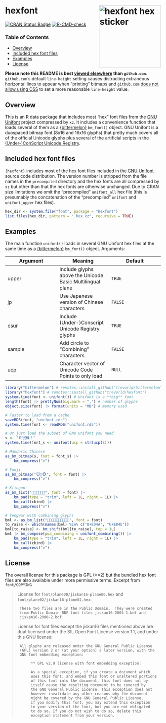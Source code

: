 # hexfont <img src="man/figures/logo.png" align="right" width="200px" alt="hexfont hex sticker">

[![CRAN Status Badge](https://www.r-pkg.org/badges/version/hexfont)](https://cran.r-project.org/package=hexfont)
[![R-CMD-check](https://github.com/trevorld/hexfont/workflows/R-CMD-check/badge.svg)](https://github.com/trevorld/hexfont/actions)

### Table of Contents

* [Overview](#overview)
* [Included hex font files](#hex)
* [Examples](#examples)
* [License](#license)

**Please note this README is best [viewed elsewhere](https://trevorldavis.com/R/hexfont/) than `github.com`**. `github.com`'s default `line-height` setting causes distracting extraneous horizontal lines to appear when "printing" bitmaps and `github.com` [does not allow using CSS](https://gist.github.com/kivikakk/622b5dcf395e26c49e2334f0eb19e6f9) to set a more reasonable `line-height` value.

## <a name="overview">Overview</a>

This is an R data package that includes most "hex" font files from the [GNU Unifont](http://unifoundry.com/unifont/index.html) project compressed by `xz`.  It includes a convenience function that loads several of them as a [{bittermelon}](https://github.com/trevorld/bittermelon) `bm_font()` object.  GNU Unifont is a duospaced bitmap font (8x16 and 16x16 glyphs) that pretty much covers all of the official Unicode glyphs plus several of the artificial scripts in the [(Under-)ConScript Unicode Registry](http://www.kreativekorp.com/ucsur/).

## <a name="hex">Included hex font files</a>

`{hexfont}` includes most of the hex font files included in the [GNU Unifont](http://unifoundry.com/unifont/index.html)
source code distribution.  The version number is stripped from the file names in the `precompiled` directory and
the hex fonts are all compressed by `xz` but other than that the hex fonts are otherwise unchanged.  Due to CRAN size limitations we omit the "precompiled" `unifont_all` hex file (this is presumably the concatenation of the "precompiled" `unifont` and `unifont_upper` hex files).

```r
hex_dir <- system.file("font", package = "hexfont")
list.files(hex_dir, pattern = ".hex.xz", recursive = TRUE)
```

## <a name="examples">Examples</a>

The main function `unifont()` loads in several GNU Unifont hex files at the same time as a [{bittermelon}](https://github.com/trevorld/bittermelon) `bm_font()` object.  Arguments:

| Argument | Meaning | Default |
--- | --- | ---
| upper | Include glyphs above the Unicode Basic Multilingual plane | `TRUE` | 
| jp | Use Japanese version of Chinese characters | `FALSE` | 
| csur | Include (Under-)Conscript Unicode Registry glyphs | `TRUE` |
| sample | Add circle to "Combining" characters | `FALSE` | 
| ucp | Character vector of Unicode Code Points to only load | `NULL` |

```r
library("bittermelon") # remotes::install_github("trevorld/bittermelon")
library("hexfont") # remotes::install_github("trevorld/hexfont")
system.time(font <- unifont()) # Unifont is a **big** font
length(font) |> prettyNum(big.mark = ",") # number of glyphs
object.size(font) |> format(units = "MB") # memory used

# Faster to load from a cache
saveRDS(font, "unifont.rds")
system.time(font <- readRDS("unifont.rds"))

# Or just load the subset of GNU Unifont you need
s <- "Ｒ很棒！"
system.time(font_s <- unifont(ucp = str2ucp(s)))

# Mandarin Chinese
as_bm_bitmap(s, font = font_s) |>
    bm_compress("v")

# Emoji
as_bm_bitmap("🐭🐲🐵", font = font) |>
    bm_compress("v")

# Klingon
as_bm_list("", font = font) |>
    bm_pad(type = "trim", left = 1L, right = 1L) |>
    bm_call(cbind) |>
    bm_compress("v")

# Tengwar with combining glyphs
bml <- as_bm_list("", font = font)
to_raise <- which(names(bml) %in% c("U+E04A", "U+E04E"))
bml[to_raise] <- bm_shift(bml[to_raise], top = 1L)
bml |> bm_compose(pua_combining = unifont_combining()) |>
    bm_pad(type = "trim", left = 1L, right = 1L) |>
    bm_call(cbind) |>
    bm_compress("v")
```

## <a name="license">License</a>

The overall license for this package is GPL (>=2) but the bundled hex font files 
are also available under more permissive terms.  Excerpt from `font/COPYING` 

> License for `font/plane00/jiskan16-plane00.hex` and
> `font/plane02/jiskan16-plane02.hex`:
> 
>      These two files are in the Public Domain.  They were created
>      from Public Domain BDF font files jiskan16-2004-1.bdf and
>      jiskan16-2000-2.bdf.
> 
> 
> License for font files except the jiskan16 files mentioned above
> are dual-licensed under the SIL Open Font License version 1.1,
> and under this GNU license:
> 
>      All glyphs are released under the GNU General Public License
>      (GPL) version 2 or (at your option) a later version, with the
>      GNU font embedding exception:
> 
>           ** GPL v2.0 license with font embedding exception:
> 
>           As a special exception, if you create a document which
>           uses this font, and embed this font or unaltered portions
>           of this font into the document, this font does not by
>           itself cause the resulting document to be covered by
>           the GNU General Public License. This exception does not
>           however invalidate any other reasons why the document
>           might be covered by the GNU General Public License.
>           If you modify this font, you may extend this exception
>           to your version of the font, but you are not obligated
>           to do so. If you do not wish to do so, delete this
>           exception statement from your version.
